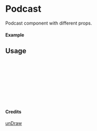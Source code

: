 
<Meta of={Podcast} title="unDraw/Podcast" />

# Podcast

Podcast component with different props.

#### Example

<Canvas of={Podcast.Primary} />

## Usage

```ts
import { Podcast } from "yadl-ui";

const Example = () => {
  return (
      <Podcast />
  );
};

export default Example;
```

#### Credits
[unDraw](https://undraw.co/illustrations)
